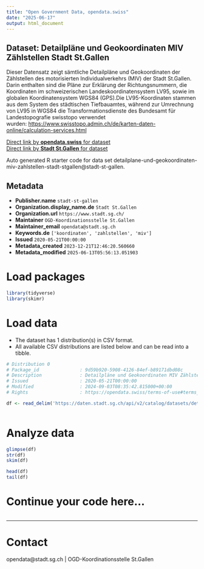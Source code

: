 ```yaml
---
title: "Open Government Data, opendata.swiss"
date: "2025-06-17"
output: html_document
---
```


## Dataset: Detailpläne und Geokoordinaten MIV Zählstellen Stadt St.Gallen

Dieser Datensatz zeigt sämtliche Detailpläne und Geokoordinaten der Zählstellen des motorisierten Individualverkehrs (MIV) der Stadt St.Gallen. Darin enthalten sind die Pläne zur Erklärung der Richtungsnummern, die Koordinaten im schweizerischen Landeskoordinatensystem LV95, sowie im globalen Koordinatensystem WGS84 (GPS).Die LV95-Koordinaten stammen aus dem System des städtischen Tiefbauamtes, während zur Umrechnung von LV95 in WGS84 die Transformationsdienste des Bundesamt für Landestopografie swisstopo verwendet wurden: [https://www.swisstopo.admin.ch/de/karten-daten-online/calculation-services.html](https://www.swisstopo.admin.ch/de/karten-daten-online/calculation-services.html)

[Direct link by **opendata.swiss** for dataset](https://opendata.swiss/de/dataset/detailplane-und-geokoordinaten-miv-zahlstellen-stadt-st-gallen)<br>
[Direct link by **Stadt St.Gallen** for dataset](https://daten.stadt.sg.ch/explore/dataset/detailplane-und-geokoordinaten-miv-zahlstellen-stadt-stgallen/)

Auto generated R starter code for data set detailplane-und-geokoordinaten-miv-zahlstellen-stadt-stgallen@stadt-st-gallen.

## Metadata

- **Publisher.name** `stadt-st-gallen`
- **Organization.display_name.de** `Stadt St.Gallen`
- **Organization.url** `https://www.stadt.sg.ch/`
- **Maintainer** `OGD-Koordinationsstelle St.Gallen`
- **Maintainer_email** `opendata@stadt.sg.ch`
- **Keywords.de** `['koordinaten', 'zahlstellen', 'miv']`
- **Issued** `2020-05-21T00:00:00`
- **Metadata_created** `2023-12-21T12:46:20.560660`
- **Metadata_modified** `2025-06-13T05:56:13.051903`


# Load packages

```r

library(tidyverse)
library(skimr)

```

# Load data

-   The dataset has 1 distribution(s) in CSV format.
-   All available CSV distributions are listed below and can be read into a tibble.

```r

# Distribution 0
# Package_id               : 9d59b920-5908-4126-84ef-b89171dbd08c
# Description              : Detailpläne und Geokoordinaten MIV Zählstellen Stadt St.Gallen (csv)
# Issued                   : 2020-05-21T00:00:00
# Modified                 : 2024-09-03T08:35:42.815000+00:00
# Rights                   : https://opendata.swiss/terms-of-use#terms_by

df <- read_delim('https://daten.stadt.sg.ch/api/v2/catalog/datasets/detailplane-und-geokoordinaten-miv-zahlstellen-stadt-stgallen/exports/csv?use_labels=true')



```

# Analyze data

```r

glimpse(df)
str(df)
skim(df)

head(df)
tail(df)

```

# Continue your code here...

```r

```

------------------------------------------------------------------------

# Contact

opendata@stadt.sg.ch | OGD-Koordinationsstelle St.Gallen
